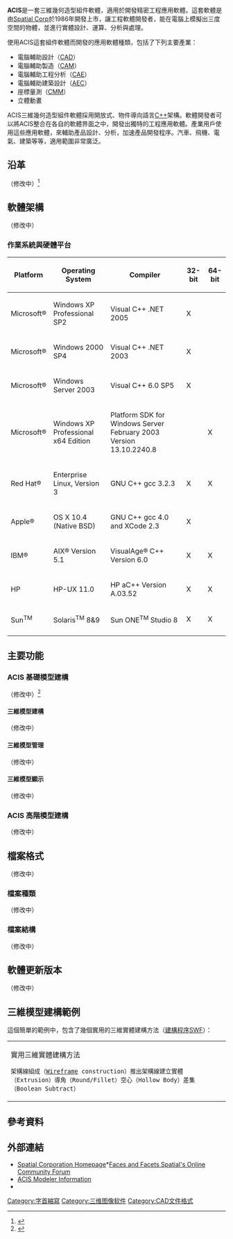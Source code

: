 {{Advert|time=2020-07-15T09:25:28+00:00}}
{{Incomplete}}
{{Infobox Software
|name = 3D ACIS® Modeler
|logo = 
| screenshot             = 
| caption                = Example ([http://interactive.chinese.googlepages.com/sink2-HQ.html 建構程序SWF])：
|developer = [[Spatial_Corp|Spatial Corp]]oration 
|latest_release_version = Version R20
|latest_release_date = July 2009
|operating_system = [[Windows_2000|Windows 2000]] (and [[Microsoft_Windows|above]]), [[AIX_operating_system|AIX]] ([[IBM|IBM]]), [[Solaris_Operating_System|Solaris]] ([[Sun_Microsystems|Sun Microsystems]]), [[HP-UX|HP-UX]] ([[Hewlett-Packard|Hewlett-Packard]]), [[Mac_OS_X|Mac OS X]] ([[Apple_Computer|Apple Computer]]) and [[Linux|Linux]] ([[Red_Hat|Red Hat]])
|genre = [[3D_modeler|3D modeler]]
|license = [[Proprietary_software|Proprietary software]]
|website = [http://www.spatial.com www.spatial.com]
}}

'''ACIS'''是一套三維幾何造型組件軟體，適用於開發精密工程應用軟體。這套軟體是由[https://web.archive.org/web/20081022130947/http://www.spatial.com.cn/ Spatial Corp]於1986年開發上市，讓工程軟體開發者，能在電腦上模擬出三度空間的物體，並進行實體設計、運算、分析與處理。

使用ACIS這套組件軟體而開發的應用軟體種類，包括了下列主要產業：
*電腦輔助設計（[[计算机辅助设计|CAD]]）
*電腦輔助製造（[[计算机辅助制造|CAM]]）
*電腦輔助工程分析（[[计算机辅助工程|CAE]]）
*電腦輔助建築設計（[[AEC|AEC]]）
*座標量測（[[CMM|CMM]]）
*立體動畫

ACIS三維幾何造型組件軟體採用開放式、物件導向語言[[C++|C++]]架構。軟體開發者可以將ACIS整合在各自的軟體界面之中，開發出獨特的工程應用軟體。產業用戶使用這些應用軟體，來輔助產品設計、分析，加速產品開發程序。汽車、飛機、電氣、建築等等，適用範圍非常廣泛。

== 沿革 ==
（修改中）<ref name="cadazz">{{cite web| url=http://www.cadazz.com/| title=CAD software history CAD CAM computer aided design 1980 to 1985| accessdate=2007-03-14| archive-date=2007-02-03| archive-url=https://web.archive.org/web/20070203084236/http://www.cadazz.com/| dead-url=yes}}</ref>
== 軟體架構 ==
（修改中）
=== 作業系統與硬體平台 ===
{|class="wikitable"
|-
! Platform 
! Operating System
! Compiler
! 32-bit
! 64-bit
|- 
| Microsoft®
| Windows XP Professional SP2
| Visual C++ .NET 2005
| X
|
|-
| Microsoft®
| Windows 2000 SP4
| Visual C++ .NET 2003
| X
|
|-
| Microsoft®
| Windows Server 2003
| Visual C++ 6.0 SP5
| X
|
|-
| Microsoft®
| Windows XP Professional x64 Edition
| Platform SDK for Windows Server February 2003 Version 13.10.2240.8
|
| X
|-
| Red Hat®
| Enterprise Linux, Version 3
| GNU C++ gcc 3.2.3
| X
| X
|-
| Apple®
| OS X 10.4 (Native BSD)
| GNU C++ gcc 4.0 and XCode 2.3
| X
| 
|-
| IBM®
| AIX® Version 5.1
| VisualAge® C++ Version 6.0
| X
| X
|-
| HP
| HP-UX 11.0
| HP aC++ Version A.03.52
| X
| X
|-
| Sun<sup>TM</sup>
| Solaris<sup>TM</sup> 8&9
| Sun ONE<sup>TM</sup> Studio 8
| X
| X
|-
|}

== 主要功能 ==
=== ACIS 基礎模型建構 ===
（修改中）<ref name="acis_functionality">{{cite web| url=http://www.spatial.com/products/acis.html| title=ACIS Functionality| accessdate=2007-03-16| deadurl=yes| archiveurl=https://web.archive.org/web/20070309194852/http://www.spatial.com/products/acis.html| archivedate=2007-03-09}}</ref> 
==== 三維模型建構 ====
（修改中）
==== 三維模型管理 ====
（修改中）
==== 三維模型顯示 ====
（修改中）

=== ACIS 高階模型建構 ===
（修改中）
== 檔案格式 ==
（修改中）
=== 檔案種類 ===
（修改中）
=== 檔案結構 ===
（修改中）
== 軟體更新版本 ==
（修改中）
== 三維模型建構範例 ==
這個簡單的範例中，包含了幾個實用的三維實體建構方法（[http://interactive.chinese.googlepages.com/sink2-HQ.html 建構程序SWF]{{Wayback|url=http://interactive.chinese.googlepages.com/sink2-HQ.html |date=20190918234203 }}）：
{|class="wikitable"
|- 
|實用三維實體建構方法
 架構線組成（[[Wireframe|Wireframe]] construction）推出架構線建立實體（Extrusion）導角（Round/Fillet）空心（Hollow Body）差集（Boolean Subtract）
| 
|}
== 參考資料 ==
{{reflist}}

== 外部連結 ==
*[http://www.spatial.com/ Spatial Corporation Homepage]*[https://web.archive.org/web/20071013144024/http://forums.spatial.com/ Faces and Facets Spatial's Online Community Forum]
*[https://web.archive.org/web/20070309194852/http://www.spatial.com/products/acis.html ACIS Modeler Information]
* {{Wayback|url=http://www.spatial.com/ |date=20060325055018 }}

{{FOLDOC}}
{{CAD 軟體}}
{{三維圖像軟體}}

[[Category:字首縮寫|Category:字首縮寫]]
[[Category:三维图像软件|Category:三维图像软件]]
[[Category:CAD文件格式|Category:CAD文件格式]]